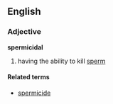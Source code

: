 ==English==
===Adjective===
'''spermicidal'''

# having the ability to kill [[sperm]]

====Related terms====
*[[spermicide]]